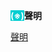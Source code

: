 <span style="font-weight:bold; background:#00CED1; color:white;">(※)</span>'''聲明'''<noinclude>[[Category:投票模板|聲明]]</noinclude>